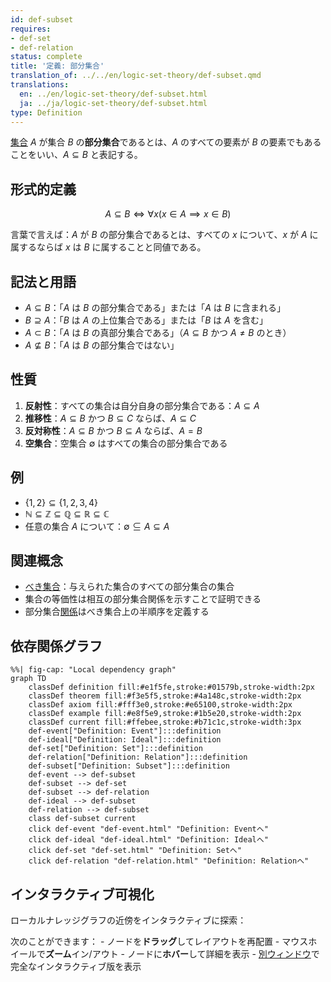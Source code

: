 ```yaml
---
id: def-subset
requires:
- def-set
- def-relation
status: complete
title: '定義: 部分集合'
translation_of: ../../en/logic-set-theory/def-subset.qmd
translations:
  en: ../en/logic-set-theory/def-subset.html
  ja: ../ja/logic-set-theory/def-subset.html
type: Definition
---
```


[集合](def-set.qmd) $A$ が集合 $B$ の**部分集合**であるとは、$A$ のすべての要素が $B$ の要素でもあることをいい、$A \subseteq B$ と表記する。

## 形式的定義

$$A \subseteq B \iff \forall x (x \in A \implies x \in B)$$

言葉で言えば：$A$ が $B$ の部分集合であるとは、すべての $x$ について、$x$ が $A$ に属するならば $x$ は $B$ に属することと同値である。

## 記法と用語

- $A \subseteq B$：「$A$ は $B$ の部分集合である」または「$A$ は $B$ に含まれる」
- $B \supseteq A$：「$B$ は $A$ の上位集合である」または「$B$ は $A$ を含む」
- $A \subset B$：「$A$ は $B$ の真部分集合である」（$A \subseteq B$ かつ $A \neq B$ のとき）
- $A \not\subseteq B$：「$A$ は $B$ の部分集合ではない」

## 性質

1. **反射性**：すべての集合は自分自身の部分集合である：$A \subseteq A$
2. **推移性**：$A \subseteq B$ かつ $B \subseteq C$ ならば、$A \subseteq C$
3. **反対称性**：$A \subseteq B$ かつ $B \subseteq A$ ならば、$A = B$
4. **空集合**：空集合 $\emptyset$ はすべての集合の部分集合である

## 例

- $\{1, 2\} \subseteq \{1, 2, 3, 4\}$
- $\mathbb{N} \subseteq \mathbb{Z} \subseteq \mathbb{Q} \subseteq \mathbb{R} \subseteq \mathbb{C}$
- 任意の集合 $A$ について：$\emptyset \subseteq A \subseteq A$

## 関連概念

- [べき集合](def-power-set.qmd)：与えられた集合のすべての部分集合の集合
- 集合の等価性は相互の部分集合関係を示すことで証明できる
- 部分集合[関係](def-relation.qmd)はべき集合上の半順序を定義する

## 依存関係グラフ

```mermaid
%%| fig-cap: "Local dependency graph"
graph TD
    classDef definition fill:#e1f5fe,stroke:#01579b,stroke-width:2px
    classDef theorem fill:#f3e5f5,stroke:#4a148c,stroke-width:2px
    classDef axiom fill:#fff3e0,stroke:#e65100,stroke-width:2px
    classDef example fill:#e8f5e9,stroke:#1b5e20,stroke-width:2px
    classDef current fill:#ffebee,stroke:#b71c1c,stroke-width:3px
    def-event["Definition: Event"]:::definition
    def-ideal["Definition: Ideal"]:::definition
    def-set["Definition: Set"]:::definition
    def-relation["Definition: Relation"]:::definition
    def-subset["Definition: Subset"]:::definition
    def-event --> def-subset
    def-subset --> def-set
    def-subset --> def-relation
    def-ideal --> def-subset
    def-relation --> def-subset
    class def-subset current
    click def-event "def-event.html" "Definition: Eventへ"
    click def-ideal "def-ideal.html" "Definition: Idealへ"
    click def-set "def-set.html" "Definition: Setへ"
    click def-relation "def-relation.html" "Definition: Relationへ"
```

## インタラクティブ可視化

ローカルナレッジグラフの近傍をインタラクティブに探索：

::: {.graph-viz data-id="def-subset" data-width="700" data-height="500"}
:::

次のことができます：
- ノードを**ドラッグ**してレイアウトを再配置
- マウスホイールで**ズーム**イン/アウト
- ノードに**ホバー**して詳細を表示
- [別ウィンドウ](../../output/interactive/def-subset.html){target="_blank"}で完全なインタラクティブ版を表示

